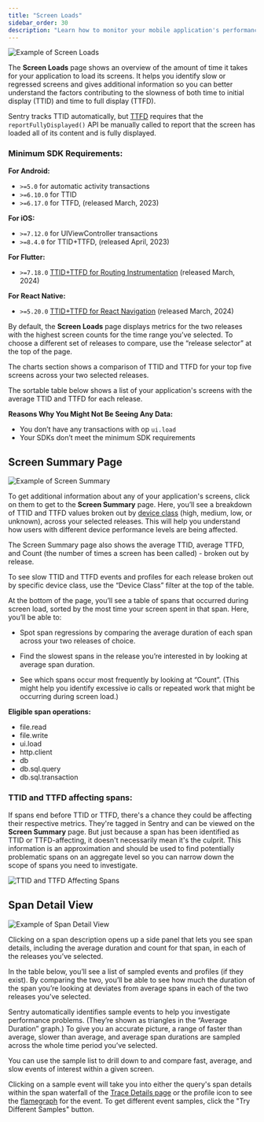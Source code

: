 ```yaml
---
title: "Screen Loads"
sidebar_order: 30
description: "Learn how to monitor your mobile application's performance by using Screen Loads to get better visibility on your application's TTID and TTFD performance."
---
```


<Include name="feature-available-for-plan-business.mdx" />

![Example of Screen Loads](./img/screen-loads.png)

The **Screen Loads** page shows an overview of the amount of time it takes for your application to load its screens. It helps you identify slow or regressed screens and gives additional information so you can better understand the factors contributing to the slowness of both time to initial display (TTID) and time to full display (TTFD).

Sentry tracks TTID automatically, but [TTFD](/product/insights/mobile-vitals/#time-to-initial-display-and-time-to-full-display) requires that the `reportFullyDisplayed()` API be manually called to report that the screen has loaded all of its content and is fully displayed.

### Minimum SDK Requirements:

**For Android:**

- `>=5.0` for automatic activity transactions
- `>=6.10.0` for TTID
- `>=6.17.0` for TTFD, (released March, 2023)

**For iOS:**

- `>=7.12.0` for UIViewController transactions
- `>=8.4.0` for TTID+TTFD, (released April, 2023)

**For Flutter:**

- `>=7.18.0` [TTID+TTFD for Routing Instrumentation](/platforms/flutter/integrations/routing-instrumentation/#time-to-initial-display) (released March, 2024)

**For React Native:**

- `>=5.20.0` [TTID+TTFD for React Navigation](/platforms/react-native/performance/instrumentation/time-to-display/) (released March, 2024)

By default, the **Screen Loads** page displays metrics for the two releases with the highest screen counts for the time range you’ve selected. To choose a different set of releases to compare, use the “release selector” at the top of the page.

The charts section shows a comparison of TTID and TTFD for your top five screens across your two selected releases.

The sortable table below shows a list of your application's screens with the average TTID and TTFD for each release.

**Reasons Why You Might Not Be Seeing Any Data:**

- You don’t have any transactions with op `ui.load`
- Your SDKs don’t meet the minimum SDK requirements

## Screen Summary Page

![Example of Screen Summary](./img/screen-loads-screen-summary.png)

To get additional information about any of your application's screens, click on them to get to the **Screen Summary** page. Here, you’ll see a breakdown of TTID and TTFD values broken out by [device class](/concepts/search/searchable-properties/#device-classification) (high, medium, low, or unknown), across your selected releases. This will help you understand how users with different device performance levels are being affected.

The Screen Summary page also shows the average TTID, average TTFD, and Count (the number of times a screen has been called) - broken out by release.

To see slow TTID and TTFD events and profiles for each release broken out by specific device class, use the “Device Class” filter at the top of the table.

At the bottom of the page, you’ll see a table of spans that occurred during screen load, sorted by the most time your screen spent in that span. Here, you’ll be able to:

- Spot span regressions by comparing the average duration of each span across your two releases of choice.

- Find the slowest spans in the release you’re interested in by looking at average span duration.

- See which spans occur most frequently by looking at “Count”. (This might help you identify excessive io calls or repeated work that might be occurring during screen load.)

**Eligible span operations:**

- file.read
- file.write
- ui.load
- http.client
- db
- db.sql.query
- db.sql.transaction

### TTID and TTFD affecting spans:

If spans end before TTID or TTFD, there's a chance they could be affecting their respective metrics. They're tagged in Sentry and can be viewed on the **Screen Summary** page. But just because a span has been identified as TTID or TTFD-affecting, it doesn't necessarily mean it's the culprit. This information is an approximation and should be used to find potentially problematic spans on an aggregate level so you can narrow down the scope of spans you need to investigate.

![TTID and TTFD Affecting Spans](./img/ttid-ttfd-affecting-spans.png)

## Span Detail View

![Example of Span Detail View](./img/screen-loads-span-detail.png)

Clicking on a span description opens up a side panel that lets you see span details, including the average duration and count for that span, in each of the releases you’ve selected.

In the table below, you’ll see a list of sampled events and profiles (if they exist). By comparing the two, you’ll be able to see how much the duration of the span you’re looking at deviates from average spans in each of the two releases you’ve selected.

Sentry automatically identifies sample events to help you investigate performance problems. (They’re shown as triangles in the “Average Duration” graph.) To give you an accurate picture, a range of faster than average, slower than average, and average span durations are sampled across the whole time period you’ve selected.

You can use the sample list to drill down to and compare fast, average, and slow events of interest within a given screen.

Clicking on a sample event will take you into either the query's span details within the span waterfall of the [Trace Details page](/concepts/key-terms/tracing/trace-view/) or the profile icon to see the [flamegraph](/product/explore/profiling/flame-charts-graphs/) for the event. To get different event samples, click the "Try Different Samples" button.
